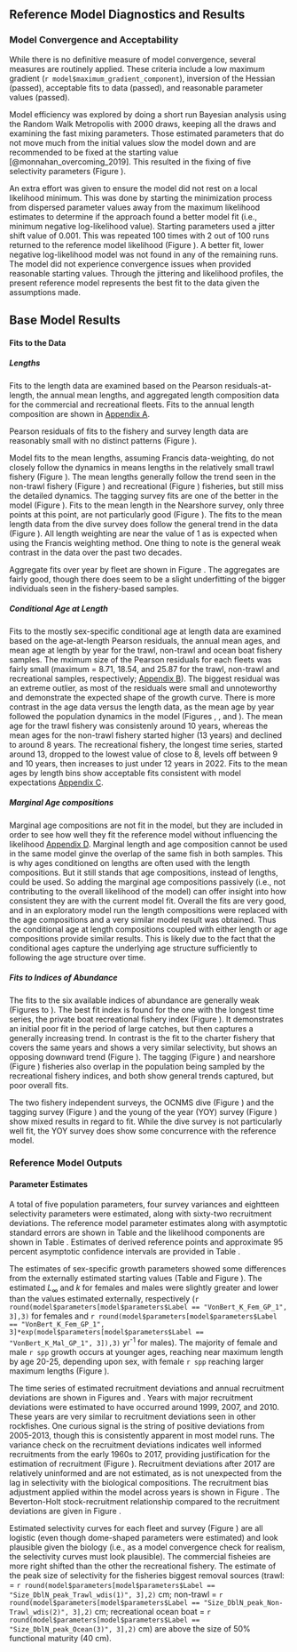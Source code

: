 ## Reference Model Diagnostics and Results


### Model Convergence and Acceptability

While there is no definitive measure of model convergence, several measures are routinely applied. These criteria include a low maximum gradient (`r model$maximum_gradient_component`), inversion of the Hessian (passed), acceptable fits to data (passed), and reasonable parameter values (passed). 

Model efficiency was explored by doing a short run Bayesian analysis using the Random Walk Metropolis with 2000 draws, keeping all the draws and examining the fast mixing parameters. Those estimated parameters that do not move much from the initial values slow the model down and are recommended to be fixed at the starting value [@monnahan_overcoming_2019]. This resulted in the fixing of five selectivity parameters (Figure \ref{fig:pairs_plot_fast}).

An extra effort was given to ensure the model did not rest on a local likelihood minimum. This was done by starting the minimization process from dispersed parameter values away from the maximum likelihood estimates to determine if the approach found a better model fit (i.e., minimum negative log-likelihood value). Starting parameters used a jitter shift value of 0.001. This was repeated 100 times with 2 out of 100 runs returned to the reference model likelihood (Figure \ref{fig:jitter}). A better fit, lower negative log-likelihood model was not found in any of the remaining runs. The model did not experience convergence issues when provided reasonable starting values. Through the jittering and likelihood profiles, the present reference model represents the best fit to the data given the assumptions made. 


## Base Model Results

#### Fits to the Data

##### Lengths

Fits to the length data are examined based on the Pearson residuals-at-length, the annual mean lengths, and aggregated length composition data for the commercial and recreational fleets. Fits to the annual length composition are shown in [Appendix A](#app_a). 

Pearson residuals of fits to the fishery and survey length data are reasonably small with no distinct patterns (Figure \ref{fig:lt-pearson-resids}). 

Model fits to the mean lengths, assuming Francis data-weighting, do not closely follow the dynamics in means lengths in the relatively small trawl fishery (Figure \ref{fig:trawl-mean-len-fit}). The mean lengths generally follow the trend seen in the non-trawl fishery (Figure \ref{fig:nontrawl-mean-len-fit}) and recreational (Figure \ref{fig:rec-mean-len-fit}) fisheries, but still miss the detailed dynamics. The tagging survey fits are one of the better in the model (Figure \ref{fig:tag-mean-len-fit}). Fits to the mean length in the Nearshore survey, only three points at this point, are not particularly good (Figure \ref{fig:nearshore-mean-len-fit}). The fits to the mean length data from the dive survey does follow the general trend in the data (Figure \ref{fig:ocnms-mean-len-fit}). All length weighting are near the value of 1 as is expected when using the Francis weighting method. One thing to note is the general weak contrast in the data over the past two decades.

Aggregate fits over year by fleet are shown in Figure \ref{fig:agg-len-fit}. The aggregates are fairly good, though there does seem to be a slight underfitting of the bigger individuals seen in the fishery-based samples.   

##### Conditional Age at Length

Fits to the mostly sex-specific conditional age at length data are examined based on the age-at-length Pearson residuals, the annual mean ages, and mean age at length by year for the trawl, non-trawl and ocean boat fishery samples. The mximum size of the Pearson residuals for each fleets was fairly small (maximum = 8.71, 18.54, and 25.87 for the trawl, non-trawl and recreational samples, respectively; [Appendix B](#app_b)). The biggest residual was an extreme outlier, as most of the residuals were small and unnoteworthy and demonstrate the expected shape of the growth curve. There is more contrast in the age data versus the length data, as the mean age by year followed the population dynamics in the model (Figures \ref{fig:trawl-mean-caal}, \ref{fig:nontrawl-mean-caal}, and \ref{fig:rec-mean-caal}). The mean age for the trawl fishery was consistenly around 10 years, whereas the mean ages for the non-trawl fishery started higher (13 years) and declined to around 8 years. The recreational fishery, the longest time series, started around 13, dropped to the lowest value of close to 8, levels off between 9 and 10 years, then increases to just under 12 years in 2022. Fits to the mean ages by length bins show acceptable fits consistent with model expectations [Appendix C](#app_c).

##### Marginal Age compositions

Marginal age compositions are not fit in the model, but they are included in order to see how well they fit the reference model without influencing the likelihood [Appendix D](#app_d). Marginal length and age composition cannot be used in the same model ginve the overlap of the same fish in both samples. This is why ages conditioned on lengths are often used with the length compositions. But it still stands that age compositions, instead of lengths, could be used. So adding the marginal age compositions passively (i.e., not contributing to the overall likelihood of the model) can offer insight into how consistent they are with the current model fit. Overall the fits are very good, and in an exploratory model run the length compositions were replaced with the age compositions and a very similar model result was obtained. Thus the conditional age at length compositions coupled with either length or age compositions provide similar results. This is likely due to the fact that the conditional ages capture the underlying age structure sufficiently to following the age structure over time.   

##### Fits to Indices of Abundance

The fits to the six available indices of abundance are generally weak (Figures \ref{fig:charter-index-fit} to \ref{fig:ocnms-yoy-index-fit}). The best fit index is found for the one with the longest time series, the private boat recreational fishery index (Figure \ref{fig:private-index-fit}). It demonstrates an initial poor fit in the period of large catches, but then captures a generally increasing trend. In contrast is the fit to the charter fishery that covers the same years and shows a very similar selectivity, but shows an opposing downward trend (Figure \ref{fig:charter-index-fit}). The tagging (Figure \ref{fig:tag-index-fit}) and nearshore (Figure \ref{fig:nearshore-index-fit}) fisheries also overlap in the population being sampled by the recreational fishery indices, and both show general trends captured, but poor overall fits.

The two fishery independent surveys, the OCNMS dive (Figure \ref{fig:ocnms-index-fit}) and the tagging survey (Figure \ref{fig:tag-index-fit}) and the young of the year (YOY) survey (Figure \ref{fig:ocnms-yoy-index-fit}) show mixed results in regard to fit. While the dive survey is not particularly well fit, the YOY survey does show some concurrence with the reference model. 

### Reference Model Outputs 

#### Parameter Estimates

A total of five population parameters, four survey variances and eightteen selectivity parameters were estimated, along with sixty-two recruitment deviations. The reference model parameter estimates along with asymptotic standard errors are shown in Table \ref{tab:model-param} and the likelihood components are shown in Table \ref{tab:likes}. Estimates of derived reference points and approximate 95 percent asymptotic confidence intervals are provided in Table \ref{tab:referenceES}. 

The estimates of sex-specific growth parameters showed some differences from the externally estimated starting values (Table \ref{tab:model-param} and Figure \ref{fig:len-age-ss}). The estimated $L_{\infty}$ and $k$ for females and males were slightly greater and lower than the values estimated externally, respectively (`r round(model$parameters[model$parameters$Label == "VonBert_K_Fem_GP_1", 3],3)`  for females and `r round(model$parameters[model$parameters$Label == "VonBert_K_Fem_GP_1", 3]*exp(model$parameters[model$parameters$Label == "VonBert_K_Mal_GP_1", 3]),3)` yr^-1^ for males).  The majority of female and male `r spp` growth occurs at younger ages, reaching near maximum length by age 20-25, depending upon sex, with female `r spp` reaching larger maximum lengths (Figure \ref{fig:len-age-ss}).

The time series of estimated recruitment deviations and annual recruitment deviations are shown in Figures \ref{fig:recruits} and \ref{fig:rec-devs}. Years with major recruitment deviations were estimated to have occurred  around 1999, 2007, and 2010. These years are very similar to recruitment deviations seen in other rockfishes. One curious signal is the string of positive deviations from 2005-2013, though this is consistently apparent in most model runs. The variance check on the recruitment deviations indicates well informed recruitments from the early 1960s to 2017, providing justification for the estimation of recruitment (Figure \ref{fig:varcheck}). Recruitment deviations after 2017 are relatively uninformed and are not estimated, as is not unexpected from the lag in selectivity with the biological compositions. The recruitment bias adjustment applied within the model across years is shown in Figure \ref{fig:bias-adj}. The Beverton-Holt stock-recruitment relationship compared to the recruitment deviations are given in Figure \ref{fig:bh-curve}.

Estimated selectivity curves for each fleet and survey (Figure \ref{fig:fleet_selectivity}) are all logistic (even though dome-shaped parameters were estimated) and look plausible given the biology (i.e., as a model convergence check for realism, the selectivity curves must look plausible). The commercial fisheies are more right shifted than the other the recreational fishery. The estimate of the peak size of selectivity for the fisheries biggest removal sources (trawl: = `r round(model$parameters[model$parameters$Label == "Size_DblN_peak_Trawl_wdis(1)", 3],2)` cm; non-trawl = `r round(model$parameters[model$parameters$Label == "Size_DblN_peak_Non-Trawl_wdis(2)", 3],2)` cm; recreational ocean boat = `r round(model$parameters[model$parameters$Label == "Size_DblN_peak_Ocean(3)", 3],2)` cm) are above the size of 50% functional maturity (40 cm). 
